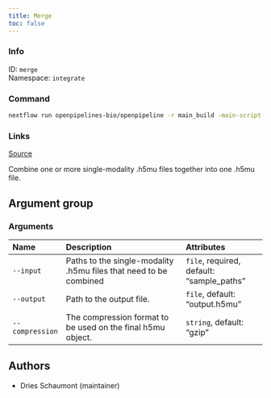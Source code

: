 ```yaml
---
title: Merge
toc: false
---
```


::: {.column-margin}

### Info

ID: `merge`  
Namespace: `integrate`

### Command

```bash
nextflow run openpipelines-bio/openpipeline -r main_build -main-script target/nextflow/integrate/merge/main.nf --help
```

### Links
[Source](https://github.com/openpipelines-bio/openpipeline/blob/main/src/integrate/merge){.btn-action .btn-sm .btn-info .btn role="button"}
:::

Combine one or more single-modality .h5mu files together into one .h5mu file.


## Argument group

### Arguments



|Name            |Description                                                       |Attributes                                |
|:---------------|:-----------------------------------------------------------------|:-----------------------------------------|
|`--input`       |Paths to the single-modality .h5mu files that need to be combined |`file`, required, default: "sample_paths" |
|`--output`      |Path to the output file.                                          |`file`, default: "output.h5mu"            |
|`--compression` |The compression format to be used on the final h5mu object.       |`string`, default: "gzip"                 |

## Authors

 * Dries Schaumont  (maintainer)
